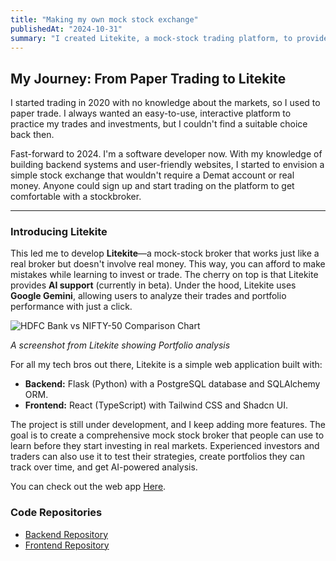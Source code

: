 ```yaml
---
title: "Making my own mock stock exchange"
publishedAt: "2024-10-31"
summary: "I created Litekite, a mock-stock trading platform, to provide a risk-free environment for learning and practicing investments, complete with AI-powered portfolio analysis."
---
```


## My Journey: From Paper Trading to Litekite

I started trading in 2020 with no knowledge about the markets, so I used to paper trade. I always wanted an easy-to-use, interactive platform to practice my trades and investments, but I couldn't find a suitable choice back then.

Fast-forward to 2024. I'm a software developer now. With my knowledge of building backend systems and user-friendly websites, I started to envision a simple stock exchange that wouldn't require a Demat account or real money. Anyone could sign up and start trading on the platform to get comfortable with a stockbroker.

-----

### Introducing Litekite

This led me to develop **Litekite**—a mock-stock broker that works just like a real broker but doesn't involve real money. This way, you can afford to make mistakes while learning to invest or trade. The cherry on top is that Litekite provides **AI support** (currently in beta). Under the hood, Litekite uses **Google Gemini**, allowing users to analyze their trades and portfolio performance with just a click.

![HDFC Bank vs NIFTY-50 Comparison Chart](/litekite.png)

*A screenshot from Litekite showing Portfolio analysis*

For all my tech bros out there, Litekite is a simple web application built with:

  * **Backend:** Flask (Python) with a PostgreSQL database and SQLAlchemy ORM.
  * **Frontend:** React (TypeScript) with Tailwind CSS and Shadcn UI.

The project is still under development, and I keep adding more features. The goal is to create a comprehensive mock stock broker that people can use to learn before they start investing in real markets. Experienced investors and traders can also use it to test their strategies, create portfolios they can track over time, and get AI-powered analysis.

You can check out the web app [Here](http://litekite.vercel.app/).
### Code Repositories

  * [Backend Repository](https://github.com/akshatg5/LiteKite)
  * [Frontend Repository](https://github.com/akshatg5/Finance-CS50)